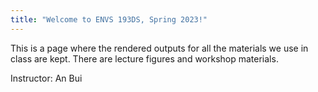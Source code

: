 ```yaml
---
title: "Welcome to ENVS 193DS, Spring 2023!"
---
```


This is a page where the rendered outputs for all the materials we use in class are kept. There are lecture figures and workshop materials.  

Instructor: An Bui  
